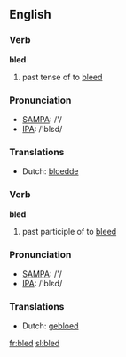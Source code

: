 ==English==

===Verb===
'''bled'''

# past tense of to [[bleed]]

===Pronunciation===
*[[w:SAMPA|SAMPA]]: /'/
*[[w:IPA|IPA]]: /'blεd/

===Translations===
*Dutch: [[bloedde]]

===Verb===
'''bled'''

# past participle of to [[bleed]]

===Pronunciation===
*[[w:SAMPA|SAMPA]]: /'/
*[[w:IPA|IPA]]: /'blεd/

===Translations===
*Dutch: [[gebloed]]

[[fr:bled]]
[[sl:bled]]